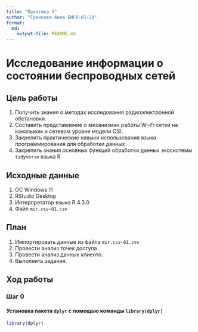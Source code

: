 ```yaml
---
title: "Практика 5"
author: "Гренкова Анна БИСО-01-20"
format: 
  md:
    output-file: README.md
---
```


# Исследование информации о состоянии беспроводных сетей

## Цель работы

1. Получить знания о методах исследования радиоэлектронной обстановки.
2. Составить представление о механизмах работы Wi-Fi сетей на канальном и сетевом уровне модели OSI.
3. Закрепить практические навыки использования языка программирования для обработки данных
4. Закрепить знания основных функций обработки данных экосистемы `tidyverse` языка R

## Исходные данные

1.  ОС Windows 11
2.  RStudio Desktop
3.  Интерпретатор языка R 4.3.0
4.  Файл `mir.csv-01.csv`

## План

1. Импортировать данные из файла `mir.csv-01.csv`
2. Провести анализ точек доступа
3. Провести анализ данных клиенто.
4. Выполнить задания.

## Ход работы

### Шаг 0

#### Установка пакета `dplyr` с помощью команды `library(dplyr)`

```r
library(dplyr)
```